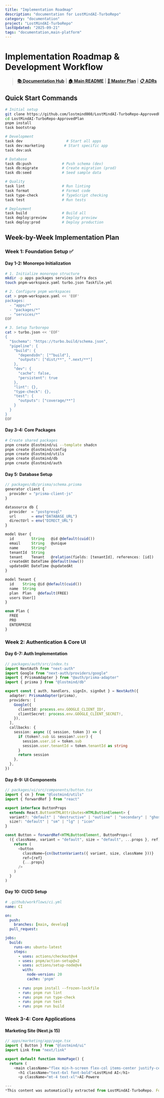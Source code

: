 ```yaml
---
title: "Implementation Roadmap"
description: "documentation for LostMindAI-TurboRepo"
category: "documentation"
project: "LostMindAI-TurboRepo"
lastUpdated: "2025-09-21"
tags: "documentation,main-platform"
---
```


# Implementation Roadmap & Development Workflow

> **[📚 Documentation Hub](../README.md)** | **[🏠 Main README](../../README.md)** | **[🎯 Master Plan](lostmind-master-plan.md)** | **[📋 ADRs](lostmind-adrs.md)**

## Quick Start Commands

```bash
# Initial setup
git clone https://github.com/lostmind008/LostMindAI-TurboRepo-ApprovedPlan.git
cd LostMindAI-TurboRepo-ApprovedPlan
pnpm install
task bootstrap

# Development
task dev                    # Start all apps
task dev:marketing         # Start specific app
task dev:ask

# Database
task db:push              # Push schema (dev)
task db:migrate           # Create migration (prod)
task db:seed              # Seed sample data

# Quality
task lint                 # Run linting
task format               # Format code
task type-check           # TypeScript checking
task test                 # Run tests

# Deployment
task build                # Build all
task deploy:preview       # Deploy preview
task deploy:prod          # Deploy production
```

## Week-by-Week Implementation Plan

### Week 1: Foundation Setup ✅

#### Day 1-2: Monorepo Initialization
```bash
# 1. Initialize monorepo structure
mkdir -p apps packages services infra docs
touch pnpm-workspace.yaml turbo.json Taskfile.yml

# 2. Configure pnpm workspaces
cat > pnpm-workspace.yaml << 'EOF'
packages:
  - "apps/*"
  - "packages/*"
  - "services/*"
EOF

# 3. Setup Turborepo
cat > turbo.json << 'EOF'
{
  "$schema": "https://turbo.build/schema.json",
  "pipeline": {
    "build": {
      "dependsOn": ["^build"],
      "outputs": ["dist/**", ".next/**"]
    },
    "dev": {
      "cache": false,
      "persistent": true
    },
    "lint": {},
    "type-check": {},
    "test": {
      "outputs": ["coverage/**"]
    }
  }
}
EOF
```

#### Day 3-4: Core Packages
```bash
# Create shared packages
pnpm create @lostmind/ui --template shadcn
pnpm create @lostmind/config
pnpm create @lostmind/utils
pnpm create @lostmind/db
pnpm create @lostmind/auth
```

#### Day 5: Database Setup
```typescript
// packages/db/prisma/schema.prisma
generator client {
  provider = "prisma-client-js"
}

datasource db {
  provider  = "postgresql"
  url       = env("DATABASE_URL")
  directUrl = env("DIRECT_URL")
}

model User {
  id        String   @id @default(cuid())
  email     String   @unique
  name      String?
  tenantId  String
  tenant    Tenant   @relation(fields: [tenantId], references: [id])
  createdAt DateTime @default(now())
  updatedAt DateTime @updatedAt
}

model Tenant {
  id    String @id @default(cuid())
  name  String
  plan  Plan   @default(FREE)
  users User[]
}

enum Plan {
  FREE
  PRO
  ENTERPRISE
}
```

### Week 2: Authentication & Core UI

#### Day 6-7: Auth Implementation
```typescript
// packages/auth/src/index.ts
import NextAuth from "next-auth"
import Google from "next-auth/providers/google"
import { PrismaAdapter } from "@auth/prisma-adapter"
import { prisma } from "@lostmind/db"

export const { auth, handlers, signIn, signOut } = NextAuth({
  adapter: PrismaAdapter(prisma),
  providers: [
    Google({
      clientId: process.env.GOOGLE_CLIENT_ID!,
      clientSecret: process.env.GOOGLE_CLIENT_SECRET!,
    }),
  ],
  callbacks: {
    session: async ({ session, token }) => {
      if (token?.sub && session?.user) {
        session.user.id = token.sub
        session.user.tenantId = token.tenantId as string
      }
      return session
    },
  },
})
```

#### Day 8-9: UI Components
```typescript
// packages/ui/src/components/button.tsx
import { cn } from "@lostmind/utils"
import { forwardRef } from "react"

export interface ButtonProps
  extends React.ButtonHTMLAttributes<HTMLButtonElement> {
  variant?: "default" | "destructive" | "outline" | "secondary" | "ghost"
  size?: "default" | "sm" | "lg" | "icon"
}

const Button = forwardRef<HTMLButtonElement, ButtonProps>(
  ({ className, variant = "default", size = "default", ...props }, ref) => {
    return (
      <button
        className={cn(buttonVariants({ variant, size, className }))}
        ref={ref}
        {...props}
      />
    )
  }
)
```

#### Day 10: CI/CD Setup
```yaml
# .github/workflows/ci.yml
name: CI

on:
  push:
    branches: [main, develop]
  pull_request:

jobs:
  build:
    runs-on: ubuntu-latest
    steps:
      - uses: actions/checkout@v4
      - uses: pnpm/action-setup@v2
      - uses: actions/setup-node@v4
        with:
          node-version: 20
          cache: 'pnpm'
      
      - run: pnpm install --frozen-lockfile
      - run: pnpm run lint
      - run: pnpm run type-check
      - run: pnpm run test
      - run: pnpm run build
```

### Week 3-4: Core Applications

#### Marketing Site (Next.js 15)
```typescript
// apps/marketing/app/page.tsx
import { Button } from "@lostmind/ui"
import Link from "next/link"

export default function HomePage() {
  return (
    <main className="flex min-h-screen flex-col items-center justify-center">
      <h1 className="text-6xl font-bold">LostMind AI</h1>
      <p className="mt-4 text-xl">AI-Powere

---
*This content was automatically extracted from LostMindAI-TurboRepo. For the most up-to-date information, refer to the source project.*
